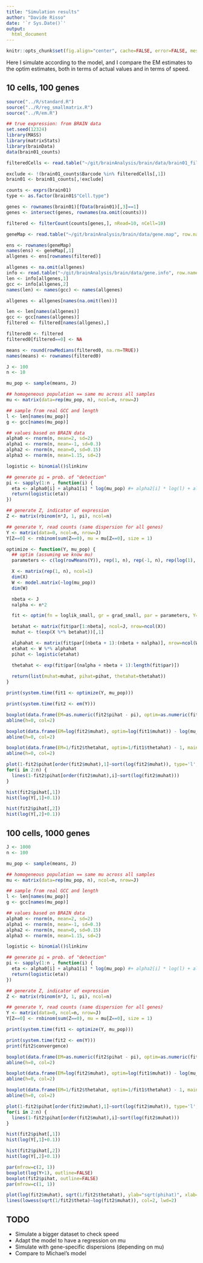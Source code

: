 ```yaml
---
title: "Simulation results"
author: "Davide Risso"
date: '`r Sys.Date()`'
output:
  html_document
---
```


```r
knitr::opts_chunk$set(fig.align="center", cache=FALSE, error=FALSE, message=FALSE, echo=TRUE, warning=FALSE,results="markup")
```

Here I simulate according to the model, and I compare the EM estimates to the optim estimates, both in terms of actual values and in terms of speed.

## 10 cells, 100 genes

```r
source("../R/standard.R")
source("../R/reg_smallmatrix.R")
source("../R/em.R")

## true expression: from BRAIN data
set.seed(12324)
library(MASS)
library(matrixStats)
library(brainData)
data(brain01_counts)

filteredCells <- read.table("~/git/brainAnalysis/brain/data/brain01_filtered_cells.txt", as.is=TRUE)

exclude <- !(brain01_counts$Barcode %in% filteredCells[,1])
brain01 <- brain01_counts[,!exclude]

counts <- exprs(brain01)
type <- as.factor(brain01$"Cell.type")

genes <- rownames(brain01)[fData(brain01)[,3]==1]
genes <- intersect(genes, rownames(na.omit(counts)))

filtered <- filterCount(counts[genes,], nRead=10, nCell=10)

geneMap <- read.table("~/git/brainAnalysis/brain/data/gene.map", row.names=1)

ens <- rownames(geneMap)
names(ens) <- geneMap[,1]
allgenes <- ens[rownames(filtered)]

allgenes <- na.omit(allgenes)
info <- read.table("~/git/brainAnalysis/brain/data/gene.info", row.names=1)
len <- info[allgenes,1]
gcc <- info[allgenes,2]
names(len) <- names(gcc) <- names(allgenes)

allgenes <- allgenes[names(na.omit(len))]

len <- len[names(allgenes)]
gcc <- gcc[names(allgenes)]
filtered <- filtered[names(allgenes),]

filtered0 <- filtered
filtered0[filtered==0] <- NA

means <- round(rowMedians(filtered0, na.rm=TRUE))
names(means) <- rownames(filtered0)

J <- 100
n <- 10

mu_pop <- sample(means, J)

## homogeneous population == same mu across all samples
mu <- matrix(data=rep(mu_pop, n), ncol=n, nrow=J)

## sample from real GCC and length
l <- len[names(mu_pop)]
g <- gcc[names(mu_pop)]

## values based on BRAIN data
alpha0 <- rnorm(n, mean=2, sd=2)
alpha1 <- rnorm(n, mean=-1, sd=0.3)
alpha2 <- rnorm(n, mean=0, sd=0.15)
alpha3 <- rnorm(n, mean=1.15, sd=2)

logistic <- binomial()$linkinv

## generate pi = prob. of "detection"
pi <- sapply(1:n , function(i) {
  eta <- alpha0[i] + alpha1[i] * log(mu_pop) #+ alpha2[i] * log(l) + alpha3[i] * g
  return(logistic(eta))
})

## generate Z, indicator of expression
Z <- matrix(rbinom(n*J, 1, pi), ncol=n)

## generate Y, read counts (same dispersion for all genes)
Y <- matrix(data=0, ncol=n, nrow=J)
Y[Z==0] <- rnbinom(sum(Z==0), mu = mu[Z==0], size = 1)
```

```r
optimize <- function(Y, mu_pop) {
  ## optim (assuming we know mu)
  parameters <- c(log(rowMeans(Y)), rep(1, n), rep(-1, n), rep(log(1), J))

  X <- matrix(rep(1, n), ncol=1)
  dim(X)
  W <- model.matrix(~log(mu_pop))
  dim(W)

  nbeta <- J
  nalpha <- n*2

  fit <- optim(fn = loglik_small, gr = grad_small, par = parameters, Y=Y, Y1=Y>0, X=X, W=W, kx=nbeta, kw=nalpha, offsetx=0, offsetw=0, linkobj=binomial(), hessian = FALSE, method = "BFGS", control=list(fnscale=-1))

  betahat <- matrix(fit$par[1:nbeta], ncol=J, nrow=ncol(X))
  muhat <- t(exp(X %*% betahat))[,1]

  alphahat <- matrix(fit$par[(nbeta + 1):(nbeta + nalpha)], nrow=ncol(W), ncol=n, byrow=TRUE)
  etahat <- W %*% alphahat
  pihat <- logistic(etahat)

  thetahat <- exp(fit$par[(nalpha + nbeta + 1):length(fit$par)])
  
  return(list(muhat=muhat, pihat=pihat, thetahat=thetahat))
}

```

```r
print(system.time(fit1 <- optimize(Y, mu_pop)))

print(system.time(fit2 <- em(Y)))

boxplot(data.frame(EM=as.numeric(fit2$pihat - pi), optim=as.numeric(fit1$pihat - pi)), main="Pi", ylab="pihat - pi")
abline(h=0, col=2)

boxplot(data.frame(EM=log(fit2$muhat), optim=log(fit1$muhat)) - log(mu_pop), main="Mu", ylab="log(muhat) - log(mu)")
abline(h=0, col=2)

boxplot(data.frame(EM=1/fit2$thetahat, optim=1/fit1$thetahat) - 1, main="Phi", ylab="phihat - phi")
abline(h=0, col=2)

plot(1-fit2$pihat[order(fit2$muhat),1]~sort(log(fit2$muhat)), type='l', ylim=c(0, 1), ylab="1 - pihat", xlab="log(muhat)")
for(i in 2:n) {
  lines(1-fit2$pihat[order(fit2$muhat),i]~sort(log(fit2$muhat)))
}

hist(fit2$pihat[,1])
hist(log(Y[,1]+0.1))

hist(fit2$pihat[,2])
hist(log(Y[,2]+0.1))
```

## 100 cells, 1000 genes

```r
J <- 1000
n <- 100

mu_pop <- sample(means, J)

## homogeneous population == same mu across all samples
mu <- matrix(data=rep(mu_pop, n), ncol=n, nrow=J)

## sample from real GCC and length
l <- len[names(mu_pop)]
g <- gcc[names(mu_pop)]

## values based on BRAIN data
alpha0 <- rnorm(n, mean=2, sd=2)
alpha1 <- rnorm(n, mean=-1, sd=0.3)
alpha2 <- rnorm(n, mean=0, sd=0.15)
alpha3 <- rnorm(n, mean=1.15, sd=2)

logistic <- binomial()$linkinv

## generate pi = prob. of "detection"
pi <- sapply(1:n , function(i) {
  eta <- alpha0[i] + alpha1[i] * log(mu_pop) #+ alpha2[i] * log(l) + alpha3[i] * g
  return(logistic(eta))
})

## generate Z, indicator of expression
Z <- matrix(rbinom(n*J, 1, pi), ncol=n)

## generate Y, read counts (same dispersion for all genes)
Y <- matrix(data=0, ncol=n, nrow=J)
Y[Z==0] <- rnbinom(sum(Z==0), mu = mu[Z==0], size = 1)
```

```r
print(system.time(fit1 <- optimize(Y, mu_pop)))

print(system.time(fit2 <- em(Y)))
print(fit2$convergence)

boxplot(data.frame(EM=as.numeric(fit2$pihat - pi), optim=as.numeric(fit1$pihat - pi)), main="Pi", ylab="pihat - pi")
abline(h=0, col=2)

boxplot(data.frame(EM=log(fit2$muhat), optim=log(fit1$muhat)) - log(mu_pop), main="Mu", ylab="log(muhat) - log(mu)")
abline(h=0, col=2)

boxplot(data.frame(EM=1/fit2$thetahat, optim=1/fit1$thetahat) - 1, main="Phi", ylab="phihat - phi")
abline(h=0, col=2)

plot(1-fit2$pihat[order(fit2$muhat),1]~sort(log(fit2$muhat)), type='l', ylim=c(0, 1), ylab="1 - pihat", xlab="log(muhat)")
for(i in 2:n) {
  lines(1-fit2$pihat[order(fit2$muhat),i]~sort(log(fit2$muhat)))
}

hist(fit2$pihat[,1])
hist(log(Y[,1]+0.1))

hist(fit2$pihat[,2])
hist(log(Y[,2]+0.1))

par(mfrow=c(2, 1))
boxplot(log(Y+1), outline=FALSE)
boxplot(fit2$pihat, outline=FALSE)
par(mfrow=c(1, 1))

plot(log(fit2$muhat), sqrt(1/fit2$thetahat), ylab="sqrt(phihat)", xlab="log(muhat)")
lines(lowess(sqrt(1/fit2$theta)~log(fit2$muhat)), col=2, lwd=2)
```

## TODO

* Simulate a bigger dataset to check speed
* Adapt the model to have a regression on mu
* Simulate with gene-specific dispersions (depending on mu)
* Compare to Michael's model


